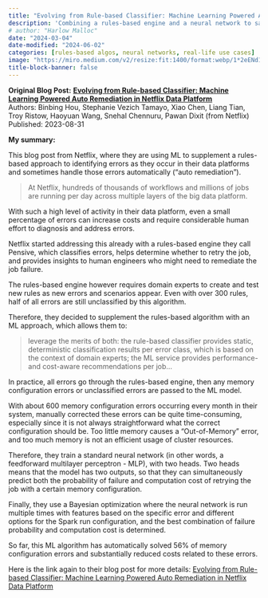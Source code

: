 ```yaml
---
title: "Evolving from Rule-based Classifier: Machine Learning Powered Auto Remediation in Netflix Data Platform"
description: 'Combining a rules-based engine and a neural network to save data platform costs from Binbing Hou et al. at Netflix'
# author: "Harlow Malloc"
date: "2024-03-04"
date-modified: "2024-06-02"
categories: [rules-based algos, neural networks, real-life use cases]
image: "https://miro.medium.com/v2/resize:fit:1400/format:webp/1*2eENd1mhwyGpMWNccEwqlQ.png"
title-block-banner: false
---
```


::: {.hero-banner}
::: {.hero-text}
**Original Blog Post:**
**[Evolving from Rule-based Classifier: Machine Learning Powered Auto Remediation in Netflix Data Platform](https://netflixtechblog.com/evolving-from-rule-based-classifier-machine-learning-powered-auto-remediation-in-netflix-data-039d5efd115b)** <br>
Authors: Binbing Hou, Stephanie Vezich Tamayo, Xiao Chen, Liang Tian, Troy Ristow, Haoyuan Wang, Snehal Chennuru, Pawan Dixit (from
    Netflix) <br>
Published: 2023-08-31
:::
:::

**My summary:**

This blog post from Netflix, where they are using ML to supplement a rules-based approach to identifying errors as they occur in their data platforms and sometimes handle those errors automatically ("auto remediation").

> At Netflix, hundreds of thousands of workflows and millions of jobs are
> running per day across multiple layers of the big data platform.

With such a high level of activity in their data platform, even a small percentage of errors can increase costs and require considerable human effort to diagnosis and address errors.

Netflix started addressing this already with a rules-based engine they call Pensive, which classifies errors, helps determine whether to retry the job, and provides insights to human engineers who might need to remediate the job failure.

The rules-based engine however requires domain experts to create and test new rules as new errors and scenarios appear. Even with over 300 rules, half of all errors are still unclassified by this algorithm.

Therefore, they decided to supplement the rules-based algorithm with an ML approach, which allows them to:

> leverage the merits of both: the rule-based classifier provides static,
> deterministic classification results per error class, which is based on the
> context of domain experts; the ML service provides performance- and
> cost-aware recommendations per job...

In practice, all errors go through the rules-based engine, then any memory configuration errors or unclassified errors are passed to the ML model.

With about 600 memory configuration errors occurring every month in their system, manually corrected these errors can be quite time-consuming, especially since it is not always straightforward what the correct configuration should be. Too little memory causes a "Out-of-Memory" error, and too much memory is not an efficient usage of cluster resources.

Therefore, they train a standard neural network (in other words, a feedforward multilayer perceptron - MLP), with two heads. Two heads means that the model has two outputs, so that they can simultaneously predict both the probability of failure and computation cost of retrying the job with a certain memory configuration.

Finally, they use a Bayesian optimization where the neural network is run multiple times with features based on the specific error and different options for the Spark run configuration, and the best combination of failure probability and computation cost is determined.

So far, this ML algorithm has automatically solved 56% of memory configuration errors and substantially reduced costs related to these errors.

Here is the link again to their blog post for more details:
[Evolving from Rule-based Classifier: Machine Learning Powered Auto Remediation in Netflix Data Platform](https://netflixtechblog.com/evolving-from-rule-based-classifier-machine-learning-powered-auto-remediation-in-netflix-data-039d5efd115b)
